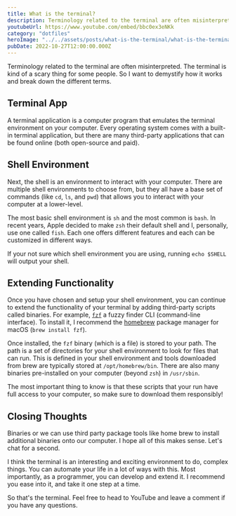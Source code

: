```yaml
---
title: What is the terminal?
description: Terminology related to the terminal are often misinterpreted. The terminal is
youtubeUrl: https://www.youtube.com/embed/bbc0ex3eNKk
category: "dotfiles"
heroImage: "../../assets/posts/what-is-the-terminal/what-is-the-terminal.jpeg"
pubDate: 2022-10-27T12:00:00.000Z
---
```


Terminology related to the terminal are often misinterpreted. The terminal is kind of a scary thing for some people. So I want to demystify how it works and break down the different terms.

## Terminal App

A terminal application is a computer program that emulates the terminal environment on your computer. Every operating system comes with a built-in terminal application, but there are many third-party applications that can be found online (both open-source and paid).

## Shell Environment

Next, the shell is an environment to interact with your computer. There are multiple shell environments to choose from, but they all have a base set of commands (like `cd`, `ls`, and `pwd`) that allows you to interact with your computer at a lower-level.

The most basic shell environment is `sh` and the most common is `bash`. In recent years, Apple decided to make `zsh` their default shell and I, personally, use one called `fish`. Each one offers different features and each can be customized in different ways.

If your not sure which shell environment you are using, running `echo $SHELL` will output your shell.

## Extending Functionality

Once you have chosen and setup your shell environment, you can continue to extend the functionality of your terminal by adding third-party scripts called binaries. For example, [`fzf`](https://github.com/junegunn/fzf) a fuzzy finder CLI (command-line interface). To install it, I recommend the [homebrew](https://brew.sh) package manager for macOS (`brew install fzf`).

Once installed, the `fzf` binary (which is a file) is stored to your path. The path is a set of directories for your shell environment to look for files that can run. This is defined in your shell environment and tools downloaded from brew are typically stored at `/opt/homebrew/bin`. There are also many binaries pre-installed on your computer (beyond `zsh`) in `/usr/sbin`.

The most important thing to know is that these scripts that your run have full access to your computer, so make sure to download them responsibly!

## Closing Thoughts

Binaries or we can use third party package tools like home brew to install additional binaries onto our computer. I hope all of this makes sense. Let's chat for a second.

I think the terminal is an interesting and exciting environment to do, complex things. You can automate your life in a lot of ways with this. Most importantly, as a programmer, you can develop and extend it. I recommend you ease into it, and take it one step at a time.

So that's the terminal. Feel free to head to YouTube and leave a comment if you have any questions.
